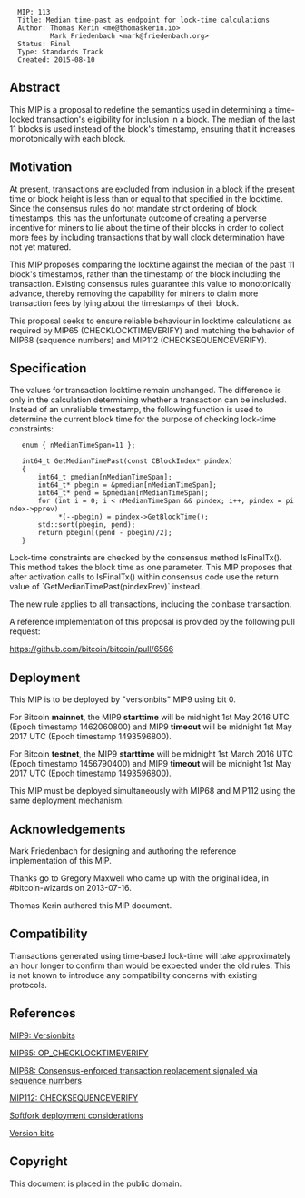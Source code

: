 <pre>
  MIP: 113
  Title: Median time-past as endpoint for lock-time calculations
  Author: Thomas Kerin <me@thomaskerin.io>
          Mark Friedenbach <mark@friedenbach.org>
  Status: Final
  Type: Standards Track
  Created: 2015-08-10
</pre>


==Abstract==

This MIP is a proposal to redefine the semantics used in determining a
time-locked transaction's eligibility for inclusion in a block. The
median of the last 11 blocks is used instead of the block's timestamp,
ensuring that it increases monotonically with each block.


==Motivation==

At present, transactions are excluded from inclusion in a block if the
present time or block height is less than or equal to that specified
in the locktime. Since the consensus rules do not mandate strict
ordering of block timestamps, this has the unfortunate outcome of
creating a perverse incentive for miners to lie about the time of
their blocks in order to collect more fees by including transactions
that by wall clock determination have not yet matured.

This MIP proposes comparing the locktime against the median of the
past 11 block's timestamps, rather than the timestamp of the block
including the transaction. Existing consensus rules guarantee this
value to monotonically advance, thereby removing the capability for
miners to claim more transaction fees by lying about the timestamps of
their block.

This proposal seeks to ensure reliable behaviour in locktime calculations
as required by MIP65 (CHECKLOCKTIMEVERIFY) and matching the behavior of
MIP68 (sequence numbers) and MIP112 (CHECKSEQUENCEVERIFY).


==Specification==

The values for transaction locktime remain unchanged. The difference is only in 
the calculation determining whether a transaction can be included. Instead of 
an unreliable timestamp, the following function is used to determine the current 
block time for the purpose of checking lock-time constraints:

    enum { nMedianTimeSpan=11 };
    
    int64_t GetMedianTimePast(const CBlockIndex* pindex)
    {
        int64_t pmedian[nMedianTimeSpan];
        int64_t* pbegin = &pmedian[nMedianTimeSpan];
        int64_t* pend = &pmedian[nMedianTimeSpan];
        for (int i = 0; i < nMedianTimeSpan && pindex; i++, pindex = pindex->pprev)
             *(--pbegin) = pindex->GetBlockTime();
        std::sort(pbegin, pend);
        return pbegin[(pend - pbegin)/2];
    }

Lock-time constraints are checked by the consensus method IsFinalTx().
This method takes the block time as one parameter. This MIP proposes
that after activation calls to IsFinalTx() within consensus code use
the return value of `GetMedianTimePast(pindexPrev)` instead.

The new rule applies to all transactions, including the coinbase transaction.

A reference implementation of this proposal is provided by the
following pull request:

https://github.com/bitcoin/bitcoin/pull/6566


==Deployment==

This MIP is to be deployed by "versionbits" MIP9 using bit 0.

For Bitcoin '''mainnet''', the MIP9 '''starttime''' will be midnight 1st May 2016 UTC (Epoch timestamp 1462060800) and MIP9 '''timeout''' will be midnight 1st May 2017 UTC (Epoch timestamp 1493596800).

For Bitcoin '''testnet''', the MIP9 '''starttime''' will be midnight 1st March 2016 UTC (Epoch timestamp 1456790400) and MIP9 '''timeout''' will be midnight 1st May 2017 UTC (Epoch timestamp 1493596800).

This MIP must be deployed simultaneously with MIP68 and MIP112 using the same deployment mechanism.


==Acknowledgements==

Mark Friedenbach for designing and authoring the reference
implementation of this MIP.

Thanks go to Gregory Maxwell who came up with the original idea,
in #bitcoin-wizards on 2013-07-16.

Thomas Kerin authored this MIP document.


==Compatibility==

Transactions generated using time-based lock-time will take
approximately an hour longer to confirm than would be expected under
the old rules. This is not known to introduce any compatibility
concerns with existing protocols.


==References==

[https://github.com/bitcoin/mips/blob/master/mip-0009.mediawiki MIP9: Versionbits]

[https://github.com/bitcoin/mips/blob/master/mip-0065.mediawiki MIP65: OP_CHECKLOCKTIMEVERIFY]

[https://github.com/bitcoin/mips/blob/master/mip-0068.mediawiki MIP68: Consensus-enforced transaction replacement signaled via sequence numbers]

[https://github.com/bitcoin/mips/blob/master/mip-0112.mediawiki MIP112: CHECKSEQUENCEVERIFY]

[http://lists.linuxfoundation.org/pipermail/bitcoin-dev/2015-August/010396.html Softfork deployment considerations]

[https://gist.github.com/sipa/bf69659f43e763540550 Version bits]


==Copyright==

This document is placed in the public domain.
